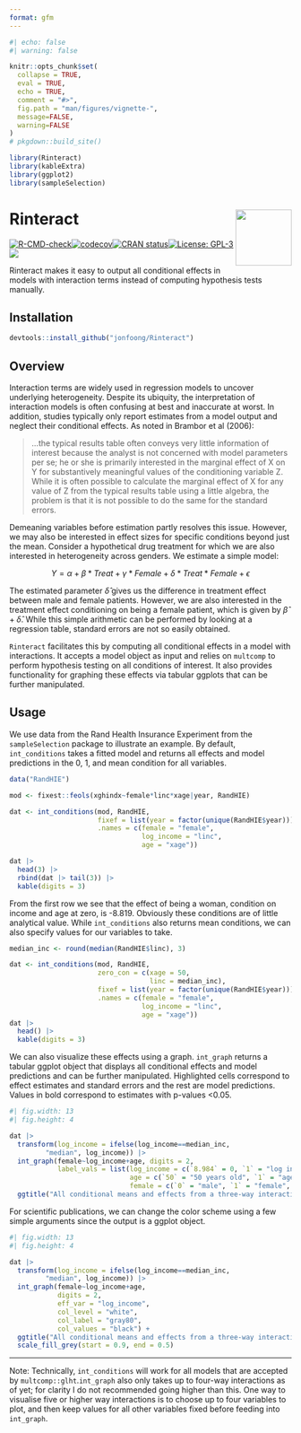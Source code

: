 ---
format: gfm
---

```{r}
#| echo: false
#| warning: false

knitr::opts_chunk$set(
  collapse = TRUE,
  eval = TRUE,
  echo = TRUE,
  comment = "#>",
  fig.path = "man/figures/vignette-",
  message=FALSE,
  warning=FALSE
)
# pkgdown::build_site()

library(Rinteract)
library(kableExtra)
library(ggplot2)
library(sampleSelection)
```

# Rinteract <img src='man/figures/sticker.png' style="float:right; height:100px;"/>

[![R-CMD-check](https://github.com/jonfoong/Rinteract/actions/workflows/R-CMD-check.yaml/badge.svg)](https://github.com/jonfoong/Rinteract/actions/workflows/R-CMD-check.yaml)[![codecov](https://codecov.io/github/jonfoong/Rinteract/branch/main/graph/badge.svg?token=2SOK4T1220)](https://codecov.io/github/jonfoong/Rinteract)[![CRAN status](https://www.r-pkg.org/badges/version/Rinteract)](https://CRAN.R-project.org/package=Rinteract)[![License: GPL-3](https://img.shields.io/badge/license-GPL--3-blue.svg)](https://cran.r-project.org/web/licenses/GPL-3)[![](https://img.shields.io/badge/devel%20version-0.1.0-blue.svg)](https://github.com/jonfoong/Rinteract)

Rinteract makes it easy to output all conditional effects in models with interaction terms instead of computing hypothesis tests manually.

## Installation

```{r install, eval=FALSE}
devtools::install_github("jonfoong/Rinteract")
```

## Overview

Interaction terms are widely used in regression models to uncover underlying heterogeneity. Despite its ubiquity, the interpretation of interaction models is often confusing at best and inaccurate at worst. In addition, studies typically only report estimates from a model output and neglect their conditional effects. As noted in Brambor et al (2006):

> ...the typical results table often conveys very little information of interest because the analyst is not concerned with model parameters per se; he or she is primarily interested in the marginal effect of X on Y for substantively meaningful values of the conditioning variable Z. While it is often possible to calculate the marginal effect of X for any value of Z from the typical results table using a little algebra, the problem is that it is not possible to do the same for the standard errors.

Demeaning variables before estimation partly resolves this issue. However, we may also be interested in effect sizes for specific conditions beyond just the mean. Consider a hypothetical drug treatment for which we are also interested in heterogeneity across genders. We estimate a simple model:

$$Y = \alpha + \beta * Treat + \gamma * Female + \delta * Treat * Female+\epsilon$$


The estimated parameter $\hat{\delta}$ gives us the difference in treatment effect between male and female patients. However, we are also interested in the treatment effect conditioning on being a female patient, which is given by $\hat{\beta} + \hat{\delta}$. While this simple arithmetic can be performed by looking at a regression table, standard errors are not so easily obtained. 

`Rinteract` facilitates this by computing all conditional effects in a model with interactions. It accepts a model object as input and relies on `multcomp` to perform hypothesis testing on all conditions of interest. It also provides functionality for graphing these effects via tabular ggplots that can be further manipulated. 

## Usage

We use data from the Rand Health Insurance Experiment from the `sampleSelection` package to illustrate an example. By default, `int_conditions` takes a fitted model and returns all effects and model predictions in the 0, 1, and mean condition for all variables. 

```{r}
data("RandHIE")

mod <- fixest::feols(xghindx~female*linc*xage|year, RandHIE)

dat <- int_conditions(mod, RandHIE,
                      fixef = list(year = factor(unique(RandHIE$year))),
                      .names = c(female = "female",
                                 log_income = "linc",
                                 age = "xage"))

dat |> 
  head(3) |>
  rbind(dat |> tail(3)) |>
  kable(digits = 3)

```

From the first row we see that the effect of being a woman, condition on income and age at zero, is -8.819. Obviously these conditions are of little analytical value. While `int_conditions` also returns mean conditions, we can also specify values for our variables to take. 

```{r}

median_inc <- round(median(RandHIE$linc), 3)

dat <- int_conditions(mod, RandHIE,
                      zero_con = c(xage = 50,
                                   linc = median_inc),
                      fixef = list(year = factor(unique(RandHIE$year))),
                      .names = c(female = "female",
                                 log_income = "linc",
                                 age = "xage"))
dat |> 
  head() |>
  kable(digits = 3)

```


We can also visualize these effects using a graph. `int_graph` returns a tabular ggplot object that displays all conditional effects and model predictions and can be further manipulated. Highlighted cells correspond to effect estimates and standard errors and the rest are model predictions. Values in bold correspond to estimates with p-values <0.05.

```{r}
#| fig.width: 13
#| fig.height: 4

dat |>
  transform(log_income = ifelse(log_income==median_inc,
         "median", log_income)) |>
  int_graph(female~log_income+age, digits = 2,
            label_vals = list(log_income = c(`8.984` = 0, `1` = "log income", "all" = "average", "effect" = "income effect"),
                              age = c(`50` = "50 years old", `1` = "age", "all" = "average", "effect" = "age effect"),
                              female = c(`0` = "male", `1` = "female", "all" = "average", "effect" = "female effect"))) +
  ggtitle("All conditional means and effects from a three-way interaction")

```
For scientific publications, we can change the color scheme using a few simple arguments since the output is a ggplot object.

```{r}
#| fig.width: 13
#| fig.height: 4

dat |>
  transform(log_income = ifelse(log_income==median_inc,
         "median", log_income)) |>
  int_graph(female~log_income+age, 
            digits = 2,
            eff_var = "log_income",
            col_level = "white",
            col_label = "gray80",
            col_values = "black") +
  ggtitle("All conditional means and effects from a three-way interaction") +
  scale_fill_grey(start = 0.9, end = 0.5)

```


---

Note: Technically, `int_conditions` will work for all models that are accepted by `multcomp::glht`.`int_graph` also only takes up to four-way interactions as of yet; for clarity I do not recommended going higher than this. One way to visualise five or higher way interactions is to choose up to four variables to plot, and then keep values for all other variables fixed before feeding into `int_graph`.
